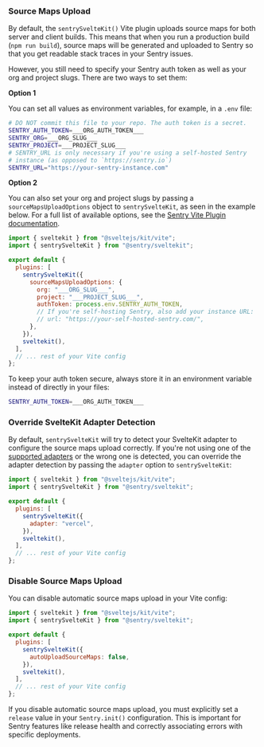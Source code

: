 ### Source Maps Upload

By default, the `sentrySvelteKit()` Vite plugin uploads source maps for both server and client builds. This means that when you run a production build (`npm run build`), source maps will be generated and uploaded to Sentry so that you get readable stack traces in your Sentry issues.

However, you still need to specify your Sentry auth token as well as your org and project slugs.
There are two ways to set them:

**Option 1**

You can set all values as environment variables, for example, in a `.env` file:

<OrgAuthTokenNote />

```bash {filename: .env}
# DO NOT commit this file to your repo. The auth token is a secret.
SENTRY_AUTH_TOKEN=___ORG_AUTH_TOKEN___
SENTRY_ORG=___ORG_SLUG___
SENTRY_PROJECT=___PROJECT_SLUG___
# SENTRY_URL is only necessary if you're using a self-hosted Sentry
# instance (as opposed to `https://sentry.io`)
SENTRY_URL="https://your-sentry-instance.com"
```

**Option 2**

You can also set your org and project slugs by passing a `sourceMapsUploadOptions` object to `sentrySvelteKit`, as seen in the example below. For a full list of available options, see the [Sentry Vite Plugin documentation](https://www.npmjs.com/package/@sentry/vite-plugin#options).

```javascript {filename:vite.config.(js|ts)} {6-12}
import { sveltekit } from "@sveltejs/kit/vite";
import { sentrySvelteKit } from "@sentry/sveltekit";

export default {
  plugins: [
    sentrySvelteKit({
      sourceMapsUploadOptions: {
        org: "___ORG_SLUG___",
        project: "___PROJECT_SLUG___",
        authToken: process.env.SENTRY_AUTH_TOKEN,
        // If you're self-hosting Sentry, also add your instance URL:
        // url: "https://your-self-hosted-sentry.com/",
      },
    }),
    sveltekit(),
  ],
  // ... rest of your Vite config
};
```

To keep your auth token secure, always store it in an environment variable instead of directly in your files:

<OrgAuthTokenNote />

```bash {filename:.env}
SENTRY_AUTH_TOKEN=___ORG_AUTH_TOKEN___
```

### Override SvelteKit Adapter Detection

By default, `sentrySvelteKit` will try to detect your SvelteKit adapter to configure the source maps upload correctly. If you're not using one of the [supported adapters](/platforms/javascript/guides/sveltekit) or the wrong one is detected, you can override the adapter detection by passing the `adapter` option to `sentrySvelteKit`:

```javascript {filename:vite.config.(js|ts)} {7}
import { sveltekit } from "@sveltejs/kit/vite";
import { sentrySvelteKit } from "@sentry/sveltekit";

export default {
  plugins: [
    sentrySvelteKit({
      adapter: "vercel",
    }),
    sveltekit(),
  ],
  // ... rest of your Vite config
};
```

### Disable Source Maps Upload

You can disable automatic source maps upload in your Vite config:

```javascript {filename:vite.config.(js|ts)} {7}
import { sveltekit } from "@sveltejs/kit/vite";
import { sentrySvelteKit } from "@sentry/sveltekit";

export default {
  plugins: [
    sentrySvelteKit({
      autoUploadSourceMaps: false,
    }),
    sveltekit(),
  ],
  // ... rest of your Vite config
};
```

If you disable automatic source maps upload, you must explicitly set a `release` value in your `Sentry.init()` configuration. This is important for Sentry features like release health and correctly associating errors with specific deployments.
